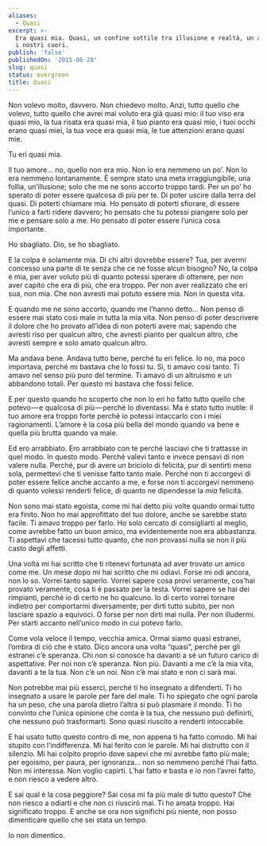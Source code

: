 ```yaml
---
aliases:
  - Quasi
excerpt: >-
  Era quasi mia. Quasi, un confine sottile tra illusione e realtà, un abisso tra
  i nostri cuori.
publish: 'false'
publishedOn: '2015-06-28'
slug: quasi
status: evergreen
title: Quasi
---
```

Non volevo molto, davvero. Non chiedevo molto. Anzi, tutto quello che volevo, tutto quello che avrei mai voluto era già quasi mio: il tuo viso era quasi mio, la tua risata era quasi mia, il tuo pianto era quasi mio, i tuoi occhi erano quasi miei, la tua voce era quasi mia, le tue attenzioni erano quasi mie.

Tu eri quasi mia.

Il tuo amore… no, quello non era mio. Non lo era nemmeno un po’. Non lo era nemmeno lontanamente. È sempre stato una meta irraggiungibile, una follia, un’illusione; solo che me ne sono accorto troppo tardi. Per un po’ ho sperato di poter essere qualcosa di più per te. Di poter uscire dalla terra del quasi. Di poterti chiamare mia. Ho pensato di poterti sfiorare, di essere l’unico a farti ridere davvero; ho pensato che tu potessi piangere solo per me e pensare solo a me. Ho pensato di poter essere l’unica cosa importante.

Ho sbagliato. Dio, se ho sbagliato.

E la colpa è solamente mia. Di chi altri dovrebbe essere? Tua, per avermi concesso una parte di te senza che ce ne fosse alcun bisogno? No, la colpa è mia, per aver voluto più di quanto potessi sperare di ottenere, per non aver capito che era di più, che era troppo. Per non aver realizzato che eri sua, non mia. Che non avresti mai potuto essere mia. Non in questa vita.

E quando me ne sono accorto, quando me l’hanno detto… Non penso di essere mai stato così male in tutta la mia vita. Non penso di poter descrivere il dolore che ho provato all’idea di non poterti avere mai; sapendo che avresti riso per qualcun altro, che avresti pianto per qualcun altro, che avresti sempre e solo amato qualcun altro.

Ma andava bene. Andava tutto bene, perché tu eri felice. Io no, ma poco importava, perché mi bastava che lo fossi tu. Sì, ti amavo così tanto. Ti amavo nel senso più puro del termine. Ti amavo di un altruismo e un abbandono totali. Per questo mi bastava che fossi felice.

E per questo quando ho scoperto che non lo eri ho fatto tutto quello che potevo — e qualcosa di più — perché lo diventassi. Ma è stato tutto inutile: il tuo amore era troppo forte perché io potessi intaccarlo con i miei ragionamenti. L’amore è la cosa più bella del mondo quando va bene e quella più brutta quando va male.

Ed ero arrabbiato. Ero arrabbiato con te perché lasciavi che ti trattasse in quel modo. In questo modo. Perché valevi tanto e invece pensavi di non valere nulla. Perché, pur di avere un briciolo di felicità, pur di sentirti meno sola, permettevi che ti venisse fatto tanto male. Perché non ti accorgevi di poter essere felice anche accanto a me, e forse non ti accorgevi nemmeno di quanto volessi renderti felice, di quanto ne dipendesse la _mia_ felicità.

Non sono mai stato egoista, come mi hai detto più volte quando ormai tutto era finito. Non ho mai approfittato del tuo dolore, anche se sarebbe stato facile. Ti amavo troppo per farlo. Ho solo cercato di consigliarti al meglio, come avrebbe fatto un buon amico, ma evidentemente non era abbastanza. Ti aspettavi che tacessi tutto quanto, che non provassi nulla se non il più casto degli affetti.

Una volta mi hai scritto che ti ritenevi fortunata ad aver trovato un amico come me. Un mese dopo mi hai scritto che mi odiavi. Forse mi odi ancora, non lo so. Vorrei tanto saperlo. Vorrei sapere cosa provi veramente, cos’hai provato veramente, cosa ti è passato per la testa. Vorrei sapere se hai dei rimpianti, perché io di certo ne ho qualcuno. Io di certo vorrei tornare indietro per comportarmi diversamente; per dirti tutto subito, per non lasciare spazio a equivoci. O forse per non dirti mai nulla. Per non illudermi. Per starti accanto nell’unico modo in cui potevo farlo.

Come vola veloce il tempo, vecchia amica. Ormai siamo quasi estranei, l’ombra di ciò che è stato. Dico ancora una volta “quasi”, perché per gli estranei c’è speranza. Chi non si conosce ha davanti a sé un futuro carico di aspettative. Per noi non c’è speranza. Non più. Davanti a me c’è la mia vita, davanti a te la tua. Non c’è un noi. Non c’è mai stato e non ci sarà mai.

Non potrebbe mai più esserci, perché ti ho insegnato a difenderti. Ti ho insegnato a usare le parole per fare del male. Ti ho spiegato che ogni parola ha un peso, che una parola dietro l’altra si può plasmare il mondo. Ti ho convinto che l’unica opinione che conta è la tua, che nessuno può definirti, che nessuno può trasformarti. Sono quasi riuscito a renderti intoccabile.

E hai usato tutto questo contro di me, non appena ti ha fatto comodo. Mi hai stupito con l’indifferenza. Mi hai ferito con le parole. Mi hai distrutto con il silenzio. Mi hai colpito proprio dove sapevi che mi avrebbe fatto più male; per egoismo, per paura, per ignoranza… non so nemmeno perché l’hai fatto. Non mi interessa. Non voglio capirti. L’hai fatto e basta e io non l’avrei fatto, e non riesco a vedere altro.

E sai qual è la cosa peggiore? Sai cosa mi fa più male di tutto questo? Che non riesco a odiarti e che non ci riuscirò mai. Ti ho amata troppo. Hai significato troppo. E anche se ora non significhi più niente, non posso dimenticare quello che sei stata un tempo.

Io non dimentico.
